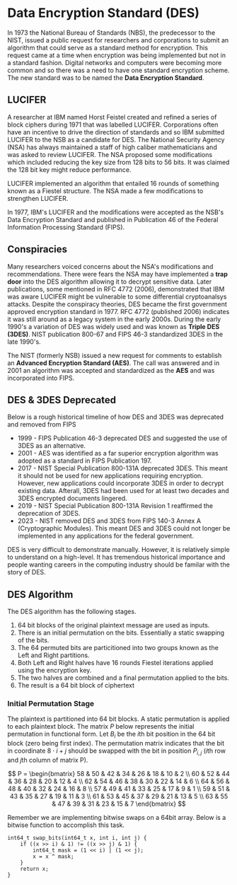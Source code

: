 # Data Encryption Standard (DES)

In 1973 the National Bureau of Standards (NBS), the predecessor to the NIST, issued a public request for researchers and corporations to submit an algorithm that could serve as a standard method for encryption.  This request came at a time when encryption was being implemented but not in a standard fashion.  Digital networks and computers were becoming more common and so there was a need to have one standard encryption scheme.  The new standard was to be named the **Data Encryption Standard**.

## LUCIFER

A researcher at IBM named Horst Feistel created and refined a series of block ciphers during 1971 that was labelled LUCIFER.  Corporations often have an incentive to drive the direction of standards and so IBM submitted LUCIFER to the NSB as a candidate for DES.  The National Security Agency (NSA) has always maintained a staff of high caliber mathematicians and was asked to review LUCIFER.  The NSA proposed some modifications which included reducing the key size from 128 bits to 56 bits.  It was claimed the 128 bit key might reduce performance.  

LUCIFER implemented an algorithm that entailed 16 rounds of something known as a Fiestel structure.  The NSA made a few modifications to strengthen LUCIFER.  

In 1977, IBM's LUCIFER and the modifications were accepted as the NSB's Data Encryption Standard and published in Publication 46 of the Federal Information Processing Standard (FIPS).

## Conspiracies

Many researchers voiced concerns about the NSA's modifications and recommendations.  There were fears the NSA may have implemented a **trap door** into the DES algorithm allowing it to decrypt sensitive data.  Later publications, some mentioned in RFC 4772 (2006), demonstrated that IBM was aware LUCIFER might be vulnerable to some differential cryptoanalsys attacks.  Despite the conspiracy theories, DES became the first government approved encryption standard in 1977.  RFC 4772 (published 2006) indicates it was still around as a legacy system in the early 2000s.  During the early 1990's a variation of DES was widely used and was known as **Triple DES (3DES)**.  NIST publication 800-67 and FIPS 46-3 standardized 3DES in the late 1990's.  

The NIST (formerly NSB) issued a new request for comments to establish an **Advanced Encryption Standard (AES)**.  The call was answered and in 2001 an algorithm was accepted and standardized as the **AES** and was incorporated into FIPS.

## DES & 3DES Deprecated

Below is a rough historical timeline of how DES and 3DES was deprecated and removed from FIPS 

* 1999 - FIPS Publication 46-3 deprecated DES and suggested the use of 3DES as an alternative. 
* 2001 - AES was identified as a far superior encryption algorithm was adopted as a standard in FIPS Publication 197.
* 2017 - NIST Special Publication 800-131A deprecated 3DES.  This meant it should not be used for new applications requiring encryption.   However, new applications could incorporate 3DES in order to decrypt existing data.  Afterall, 3DES had been used for at least two decades and 3DES encrypted documents lingered.
* 2019 - NIST Special Publication 800-131A Revision 1 reaffirmed the deprecation of 3DES.
* 2023 - NIST removed DES and 3DES from FIPS 140-3 Annex A (Cryptographic Modules). This meant DES and 3DES could not longer be implemented in any applications for the federal government. 

DES is very difficult to demonstrate manually.  However, it is relatively simple to understand on a high-level.  It has tremendous historical importance and people wanting careers in the computing industry should be familar with the story of DES.

## DES Algorithm

The DES algorithm has the following stages.

1. 64 bit blocks of the original plaintext message are used as inputs. 
2. There is an initial permutation on the bits. Essentially a static swapping of the bits. 
3. The 64 permuted bits are particitioned into two groups known as the Left and Right partitions. 
4. Both Left and Right halves have 16 rounds Fiestel iterations applied using the encryption key.
5. The two halves are combined and a final permutation applied to the bits.
6. The result is a 64 bit block of ciphertext


### Initial Permutation Stage 

The plaintext is partitioned into 64 bit blocks. A static permutation is applied to each plaintext block.  The matrix $P$ below represents the initial permutation in functional form. Let $B_i$ be the $i$th bit position in the 64 bit block (zero being first index).  The permutation matrix indicates that the bit in coordinate $8 \cdot i + j$ should be swapped with the bit in position $P_{i,j}$ ($i$th row and $j$th column of matrix P).

$$
P = \begin{bmatrix}
58 & 50 & 42 & 34 & 26 & 18 & 10 & 2 \\
60 & 52 & 44 & 36 & 28 & 20 & 12 & 4 \\
62 & 54 & 46 & 38 & 30 & 22 & 14 & 6 \\
64 & 56 & 48 & 40 & 32 & 24 & 16 & 8 \\
57 & 49 & 41 & 33 & 25 & 17 &  9 & 1 \\
59 & 51 & 43 & 35 & 27 & 19 & 11 & 3 \\
61 & 53 & 45 & 37 & 29 & 21 & 13 & 5 \\
63 & 55 & 47 & 39 & 31 & 23 & 15 & 7
\end{bmatrix}
$$

Remember we are implementing bitwise swaps on a 64bit array. Below is a bitwise function to accomplish this task. 

    int64_t swap_bits(int64_t x, int i, int j) {
        if ((x >> i) & 1) != ((x >> j) & 1) {
            int64_t mask = (1 << i) | (1 << j);
            x = x ^ mask;
        }
        return x;
    }

